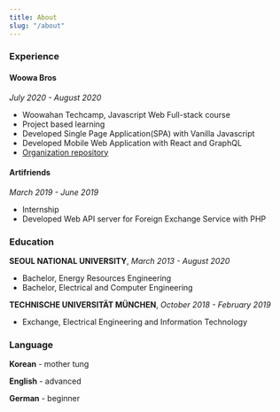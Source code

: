 ```yaml
---
title: About
slug: "/about"
---
```


### Experience

#### Woowa Bros

*July 2020 - August 2020*

- Woowahan Techcamp, Javascript Web Full-stack course
- Project based learning
- Developed Single Page Application(SPA) with Vanilla Javascript
- Developed Mobile Web Application with React and GraphQL
- [Organization repository](https://github.com/woowa-techcamp-2020)

#### Artifriends

*March 2019 - June 2019*

- Internship
- Developed Web API server for Foreign Exchange Service with PHP

### Education

**SEOUL NATIONAL UNIVERSITY**, *March 2013 - August 2020*

- Bachelor, Energy Resources Engineering
- Bachelor, Electrical and Computer Engineering


**TECHNISCHE UNIVERSITÄT MÜNCHEN**, *October 2018 - February 2019*

- Exchange, Electrical Engineering and Information Technology

### Language

**Korean** - mother tung

**English** - advanced

**German** - beginner